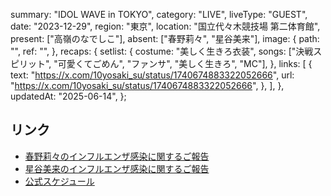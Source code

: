   summary: "IDOL WAVE in TOKYO",
  category: "LIVE",
  liveType: "GUEST",
  date: "2023-12-29",
  region: "東京",
  location: "国立代々木競技場 第二体育館",
  present: ["高嶺のなでしこ"],
  absent: ["春野莉々", "星谷美来"],
  image: {
    path: "",
    ref: "",
  },
  recaps: {
    setlist: {
      costume: "美しく生きろ衣装",
      songs: ["決戦スピリット", "可愛くてごめん", "ファンサ", "美しく生きろ", "MC"],
    },
    links: [
      {
        text: "https://x.com/10yosaki_su/status/1740674883322052666",
        url: "https://x.com/10yosaki_su/status/1740674883322052666",
      },
    ],
  },
  updatedAt: "2025-06-14",
};

## リンク

- [春野莉々のインフルエンザ感染に関するご報告](https://takanenonadeshiko.jp/?p=1646)
- [星谷美来のインフルエンザ感染に関するご報告](https://takanenonadeshiko.jp/?p=1643)
- [公式スケジュール](https://takanenonadeshiko.jp/?p=1606)
